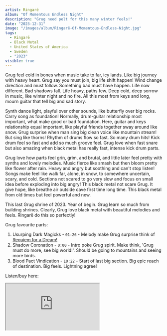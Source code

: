 ```yaml
---
artist: Ringarë
album: "Of Momentous Endless Night"
description: "Grug need pelt for this many winter feels!"
date: "2023-12-31"
image: "/images/album/Ringarë-Of-Momentous-Endless-Night.jpg"
tags:
  - Ringarë
  - Black Metal
  - United States of America
  - Sweden
  - "2023"
visible: true
---
```


Grug feel cold in bones when music take to far, icy lands. Like big journey with heavy heart. Grug say you must join, big life shift happen! Wind change direction and must follow. Something bad must have happen. Life now different. Bad shadows fall. Life heavy, paths few. Deep cold, deep sorrow in music, like winter night and no fire. All this most from keys and long, mourn guitar that tell big and sad story.

Synth dance light, playful over other sounds, like butterfly over big rocks. Carry song as foundation! Normally, drum-guitar relationship most important, what make good or bad foundation. Here, guitar and keys relationship equal important, like playful friends together sway around like snow. Grug surprise when man sing big clean voice like mountain stream! But sing like thorns! Rhythm of drums flow so fast. So many drum hits! Kick drum feel so fast and add so much groove feel. Grug love when fast snare but also amazing when black metal has really fast, intense kick drum parts.

Grug love how parts feel grin, grim, and brutal, and little later feel pretty with synths and lovely melodies. Music fierce like smash but then bloom pretty like flower after rain. Heavy and angry but soothing and can't stop listen! Songs make feel like walk far, alone, in snow, to somewhere uncertain, scary, and cold. Sections not scared to go very slow and focus on small idea before exploding into big angry! This black metal not scare Grug. It give hope, like breathe air outside cave first time long time. This black metal from old times but feel powerful and new.

This last Grug shrine of 2023. Year of begin. Grug learn so much from building shrines. Clearly, Grug love black metal with beautiful melodies and feels. Ringarë do this so perfectly!

Grug favourite parts:

1. Usurping Dark Magicks - `01:26` - Melody make Grug surprise think of <a href="https://youtu.be/4I-GGTCV0K0?si=S9vkw2B8bR6pOBET&t=96" target="_blank">Requiem for a Dream!</a>
1. Shadow Coronation - `0:00` - Intro poke Grug spirit. Make think, 'Grug must do more, see big world!'. Should be going to mountains and seeing more birds.
1. Blood Pact Vindication - `10:22` - Start of last big section. Big epic reach of destination. Big feels. Lightning agree!

Listen/buy here:

<iframe
  style={{ border: "0", width: "350px", height: "600px" }}
  src="https://bandcamp.com/EmbeddedPlayer/album=2095080631/size=large/bgcol=333333/linkcol=ffffff/transparent=true/"
  seamless>
  <a href="https://avantgardemusic.bandcamp.com/album/of-momentous-endless-night">
    Of Momentous Endless Night by Ringarë
  </a>
</iframe>
